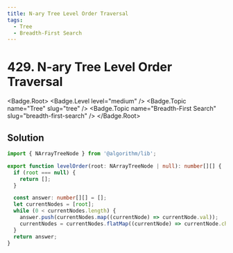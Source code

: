 ```yaml
---
title: N-ary Tree Level Order Traversal
tags:
  - Tree
  - Breadth-First Search
---
```


# 429. N-ary Tree Level Order Traversal

<Badge.Root>
  <Badge.Level level="medium" />
  <Badge.Topic name="Tree" slug="tree" />
  <Badge.Topic name="Breadth-First Search" slug="breadth-first-search" />
</Badge.Root>

## Solution

```typescript filename="solution.ts" copy
import { NArrayTreeNode } from '@algorithm/lib';

export function levelOrder(root: NArrayTreeNode | null): number[][] {
  if (root === null) {
    return [];
  }

  const answer: number[][] = [];
  let currentNodes = [root];
  while (0 < currentNodes.length) {
    answer.push(currentNodes.map((currentNode) => currentNode.val));
    currentNodes = currentNodes.flatMap((currentNode) => currentNode.children);
  }
  return answer;
}
```

<ProblemLink
  codingSite="leetcode"
  href="https://leetcode.com/problems/n-ary-tree-level-order-traversal/"
  title="N-ary Tree Level Order Traversal"
/>

